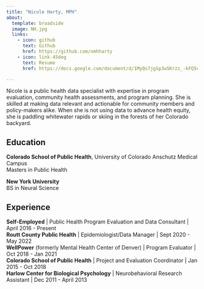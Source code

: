 ```yaml
---
title: "Nicole Harty, MPH"
about: 
  template: broadside
  image: NH.jpg
  links: 
    - icon: github
      text: Github
      href: https://github.com/nmhharty
    - icon: link-45deg
      text: Resume
      href: https://docs.google.com/document/d/1MyQs7jgSp3wSKrzz_-kFQ5e5jHJk7yx6/edit?usp=sharing&ouid=107035069803069764702&rtpof=true&sd=true

---
```


Nicole is a public health data specialist with expertise in program evaluation, community health assessments, and program planning. She is skilled at making data relevant and actionable for community members and policy-makers alike. When she is not using data to advance health equity, she is paddling whitewater rapids or skiing in the forests of her Colorado backyard. 

## Education  

**Colorado School of Public Health**, University of Colorado Anschutz Medical Campus  
Masters in Public Health

**New York University**  
BS in Neural Science

## Experience 

**Self-Employed** | Public Health Program Evaluation and Data Consultant | April 2016 - Present  
**Routt County Public Health** | Epidemiologist/Data Manager | Sept 2020 - May 2022  
**WellPower** (formerly Mental Health Center of Denver) | Program Evaluator | Oct 2018 - Jan 2021  
**Colorado School of Public Health** | Project and Evaluation Coordinator | Jan 2015 - Oct 2018  
**Harlow Center for Biological Psychology** | Neurobehavioral Research Assistant | Dec 2011 - April 2013  
